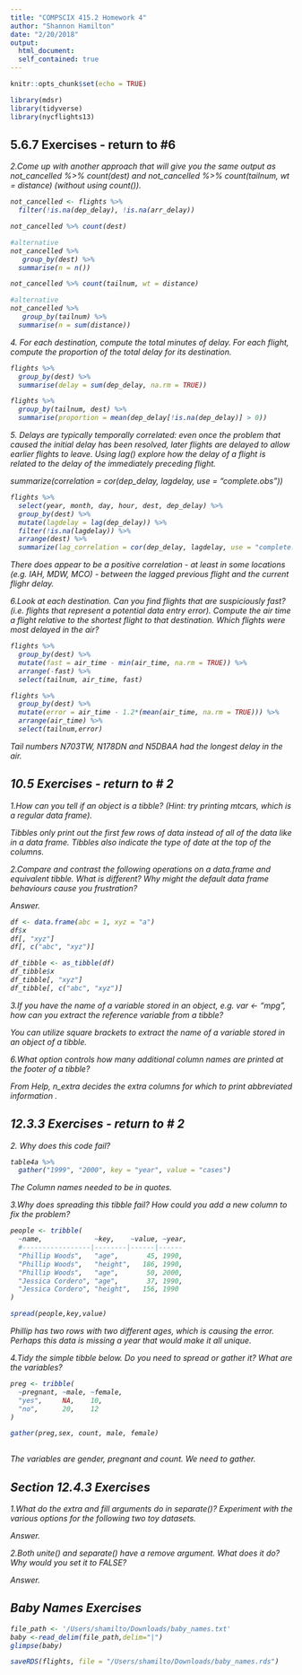 ```yaml
---
title: "COMPSCIX 415.2 Homework 4"
author: "Shannon Hamilton"
date: "2/20/2018"
output: 
  html_document:
  self_contained: true
---
```


```r
knitr::opts_chunk$set(echo = TRUE)
```

```r
library(mdsr)
library(tidyverse)
library(nycflights13)
```
<h2> 5.6.7 Exercises - return to #6 </h2>


<i>2.Come up with another approach that will give you the same output as not_cancelled %>% count(dest) and not_cancelled %>% count(tailnum, wt = distance) (without using count()).<p></p>

```r
not_cancelled <- flights %>% 
  filter(!is.na(dep_delay), !is.na(arr_delay))

not_cancelled %>% count(dest)

#alternative
not_cancelled %>% 
   group_by(dest) %>% 
  summarise(n = n())

not_cancelled %>% count(tailnum, wt = distance)

#alternative
not_cancelled %>% 
   group_by(tailnum) %>% 
  summarise(n = sum(distance))

```



<i>4. For each destination, compute the total minutes of delay. For each flight, compute the proportion of the total delay for its destination.<p></p>

```r
flights %>% 
  group_by(dest) %>% 
  summarise(delay = sum(dep_delay, na.rm = TRUE))

flights %>% 
  group_by(tailnum, dest) %>% 
  summarise(proportion = mean(dep_delay[!is.na(dep_delay)] > 0))

```



<i>5. Delays are typically temporally correlated: even once the problem that caused the initial delay has been resolved, later flights are delayed to allow earlier flights to leave. Using lag() explore how the delay of a flight is related to the delay of the immediately preceding flight.<p></p>
summarize(correlation = cor(dep_delay, lagdelay, use = "complete.obs"))


```r

flights %>%
  select(year, month, day, hour, dest, dep_delay) %>%
  group_by(dest) %>%
  mutate(lagdelay = lag(dep_delay)) %>%
  filter(!is.na(lagdelay)) %>%
  arrange(dest) %>%
  summarize(lag_correlation = cor(dep_delay, lagdelay, use = "complete.obs"))

```
There does appear to be a positive correlation - at least in some locations (e.g. IAH, MDW, MCO) - between the lagged previous flight and the current flighr delay. <p></p>


<i>6.Look at each destination. Can you find flights that are suspiciously fast? (i.e. flights that represent a potential data entry error). Compute the air time a flight relative to the shortest flight to that destination. Which flights were most delayed in the air?<p></p>


```r
flights %>%
  group_by(dest) %>%
  mutate(fast = air_time - min(air_time, na.rm = TRUE)) %>%
  arrange(-fast) %>%
  select(tailnum, air_time, fast)

flights %>%
  group_by(dest) %>%
  mutate(error = air_time - 1.2*(mean(air_time, na.rm = TRUE))) %>%
  arrange(air_time) %>%
  select(tailnum,error) 

```

Tail numbers N703TW, N178DN and N5DBAA had the longest delay in the air. <p></p>

<h2> 10.5 Exercises - return to # 2 </h2>
<i>1.How can you tell if an object is a tibble? (Hint: try printing mtcars, which is a regular data frame).<p></p>

Tibbles only print out the first few rows of data instead of all of the data like in a data frame. Tibbles also indicate the type of date at the top of the columns. <p></p>


<i>2.Compare and contrast the following operations on a data.frame and equivalent tibble. What is different? Why might the default data frame behaviours cause you frustration?<p></p>

Answer.<p></p>


```r
df <- data.frame(abc = 1, xyz = "a")
df$x
df[, "xyz"]
df[, c("abc", "xyz")]

df_tibble <- as_tibble(df)
df_tibble$x
df_tibble[, "xyz"]
df_tibble[, c("abc", "xyz")]
```


<i>3.If you have the name of a variable stored in an object, e.g. var <- "mpg", how can you extract the reference variable from a tibble? <p></p>

You can utilize square brackets to extract the name of a variable stored in an object of a tibble. <p></p>

<i>6.What option controls how many additional column names are printed at the footer of a tibble?<p></p>

From Help, n_extra decides the extra columns for which to print abbreviated information . <p></p>

<h2> 12.3.3 Exercises - return to # 2 </h2>

<i>2. Why does this code fail?<p></p>

```r
table4a %>% 
  gather("1999", "2000", key = "year", value = "cases")
```

The Column names needed to be in quotes. <p></p>

<i>3.Why does spreading this tibble fail? How could you add a new column to fix the problem?<p></p>

```r

people <- tribble(
  ~name,             ~key,    ~value, ~year,
  #-----------------|--------|------|------
  "Phillip Woods",   "age",       45, 1990,
  "Phillip Woods",   "height",   186, 1990,
  "Phillip Woods",   "age",       50, 2000,
  "Jessica Cordero", "age",       37, 1990,
  "Jessica Cordero", "height",   156, 1990
)

spread(people,key,value)

```

Phillip has two rows with two different ages, which is causing the error. Perhaps this data is missing a year that would make it all unique. <p></p>

<i>4.Tidy the simple tibble below. Do you need to spread or gather it? What are the variables?<p></p>

```r

preg <- tribble(
  ~pregnant, ~male, ~female,
  "yes",     NA,    10,
  "no",      20,    12
)

gather(preg,sex, count, male, female) 
  
```

The variables are gender, pregnant and count. We need to gather. <p></p>

<h2> Section 12.4.3 Exercises </h2>

<i>1.What do the extra and fill arguments do in separate()? Experiment with the various options for the following two toy datasets.<p></p>

Answer.<p></p>

<i>2.Both unite() and separate() have a remove argument. What does it do? Why would you set it to FALSE?<p></p>

Answer.<p></p>


<h2> Baby Names Exercises </h2>
```r
file_path <- '/Users/shamilto/Downloads/baby_names.txt'
baby <-read_delim(file_path,delim="|")
glimpse(baby)
```

```r
saveRDS(flights, file = "/Users/shamilto/Downloads/baby_names.rds")
```
